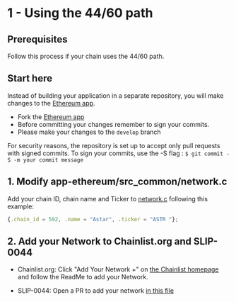 
# 1 - Using the 44/60 path

## Prerequisites 

Follow this process if your chain uses the 44/60 path. 

## Start here

Instead of building your application in a separate repository, you will make changes to the [Ethereum app](https://github.com/LedgerHQ/app-ethereum).

- Fork the [Ethereum app](https://github.com/LedgerHQ/app-ethereum)
- Before committing your changes remember to sign your commits.
- Please make your changes to the `develop` branch

<Callout type="warning" emoji="⚠️">
  For security reasons, the repository is set up to accept only pull requests with signed commits. To sign your commits, use the -S flag : <code>$ git commit -S -m your commit message</code>
</Callout>

## 1. Modify app-ethereum/src_common/network.c

Add your chain ID, chain name and Ticker to [network.c](https://github.com/LedgerHQ/app-ethereum/blob/develop/src_common/network.c) following this example:

```js copy
{.chain_id = 592, .name = "Astar", .ticker = "ASTR "};
```


## 2. Add your Network to Chainlist.org and SLIP-0044

- Chainlist.org: Click "Add Your Network +" on [the Chainlist homepage](https://chainlist.org/) and follow the ReadMe to add your Network.

- SLIP-0044: Open a PR to add your network [in this file](https://github.com/satoshilabs/slips/blob/master/slip-0044.md)
